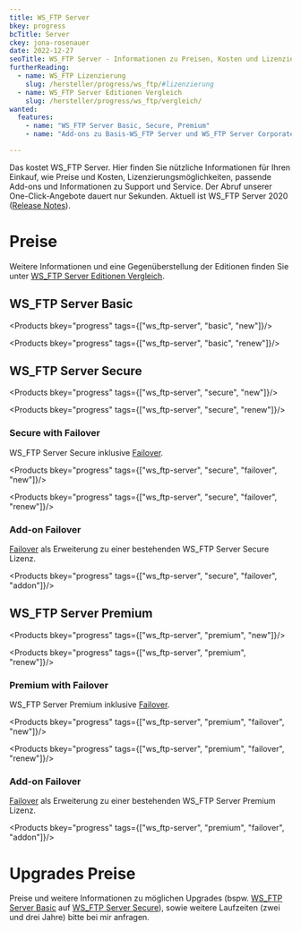 ```yaml
---
title: WS_FTP Server
bkey: progress
bcTitle: Server
ckey: jona-rosenauer
date: 2022-12-27
seoTitle: WS_FTP Server - Informationen zu Preisen, Kosten und Lizenzierung.
furtherReading:
  - name: WS_FTP Lizenzierung
    slug: /hersteller/progress/ws_ftp/#lizenzierung
  - name: WS_FTP Server Editionen Vergleich
    slug: /hersteller/progress/ws_ftp/vergleich/
wanted:
  features:
    - name: "WS_FTP Server Basic, Secure, Premium"
    - name: "Add-ons zu Basis-WS_FTP Server und WS_FTP Server Corporate"

---
```


<Intro>

Das kostet WS_FTP Server. Hier finden Sie nützliche Informationen für Ihren Einkauf, wie Preise und Kosten, Lizenzierungsmöglichkeiten, passende Add-ons und Informationen zu Support und Service.
Der Abruf unserer One-Click-Angebote dauert nur Sekunden.
Aktuell ist WS_FTP Server 2020 ([Release Notes](/hersteller/progress/ws_ftp/ws_ftp-server2020_release-notes.pdf)).

</Intro>

<TOC />


# Preise

Weitere Informationen und eine Gegenüberstellung der Editionen finden Sie unter [WS_FTP Server Editionen Vergleich](/hersteller/progress/ws_ftp/vergleich/).

## WS_FTP Server Basic

<Products bkey="progress" tags={["ws_ftp-server", "basic", "new"]}/>

<Products bkey="progress" tags={["ws_ftp-server", "basic", "renew"]}/>


## WS_FTP Server Secure

<Products bkey="progress" tags={["ws_ftp-server", "secure", "new"]}/>

<Products bkey="progress" tags={["ws_ftp-server", "secure", "renew"]}/>

### Secure with Failover

WS_FTP Server Secure inklusive [Failover](/hersteller/progress/ws_ftp/vergleich/#ftp-server-mit-failover-ausfallsicherung).

<Products bkey="progress" tags={["ws_ftp-server", "secure", "failover", "new"]}/>

<Products bkey="progress" tags={["ws_ftp-server", "secure", "failover", "renew"]}/>

### Add-on Failover

[Failover](/hersteller/progress/ws_ftp/vergleich/#ftp-server-mit-failover-ausfallsicherung) als Erweiterung zu einer bestehenden WS_FTP Server Secure Lizenz.

<Products bkey="progress" tags={["ws_ftp-server", "secure", "failover", "addon"]}/>


## WS_FTP Server Premium

<Products bkey="progress" tags={["ws_ftp-server", "premium", "new"]}/>

<Products bkey="progress" tags={["ws_ftp-server", "premium", "renew"]}/>

### Premium with Failover

WS_FTP Server Premium inklusive [Failover](/hersteller/progress/ws_ftp/vergleich/#ftp-server-mit-failover-ausfallsicherung).

<Products bkey="progress" tags={["ws_ftp-server", "premium", "failover", "new"]}/>

<Products bkey="progress" tags={["ws_ftp-server", "premium", "failover", "renew"]}/>

### Add-on Failover

[Failover](/hersteller/progress/ws_ftp/vergleich/#ftp-server-mit-failover-ausfallsicherung) als Erweiterung zu einer bestehenden WS_FTP Server Premium Lizenz.

<Products bkey="progress" tags={["ws_ftp-server", "premium", "failover", "addon"]}/>




# Upgrades Preise

<GetInTouch theme="light">

Preise und weitere Informationen zu möglichen Upgrades (bspw. [WS_FTP Server Basic](#ws_ftp-server-basic) auf [WS_FTP Server Secure](#ws_ftp-server-secure)), sowie weitere Laufzeiten (zwei und drei Jahre) bitte bei mir anfragen. <br />

</GetInTouch>
